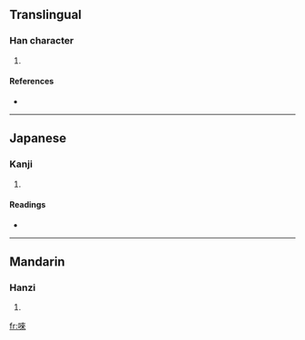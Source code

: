 ==Translingual==

===Han character===
{{Han char|rn=30|rad=口|as=08|sn=11|four=6409<sub>8</sub>|canj=口木人人 (RDOO)}}

# {{defn|Han}}

====References====
* {{Han ref|kx=0194.080|dkj=03779|dj=0414.140|hdz=10637.090|uh=553B|ud=21819|bh=D4A8|bd=54440}}

----

==Japanese==

===Kanji===
{{ja-kanji|grade=|rs=口08}}

# {{defn|Japanese}}

====Readings====
* {{ja-readings|on=[[らい]] (rai)|kun=[[うたう]] (utau)}}

----

==Mandarin==

===Hanzi===
{{cmn-hanzi|pin=[[lǎi]] ([[lai3]])|wg=lai<sup>3</sup>}}

# {{defn|Mandarin}}

[[fr:唻]]